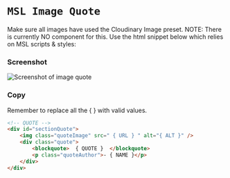 
<Meta
  title="Dependents/Image Quote"
/>

# `MSL Image Quote`
Make sure all images have used the Cloudinary Image preset.
NOTE: There is currently NO component for this. Use the html snippet below which relies on MSL scripts & styles:


### Screenshot
![Screenshot of image quote](https://res.cloudinary.com/kclsu-media/image/upload/v1/temporary/Screenshot_2021-09-15_at_11.23.05_uhjz40)

### Copy
Remember to replace all the { } with valid values.

```html
<!-- QUOTE -->
<div id="sectionQuote">
    <img class="quoteImage" src=" {​​​​ URL }​​​​ " alt="{​​​​ ALT }​​​​" />
    <div class="quote">
        <blockquote>  {​​​​ QUOTE }​​​​  </blockquote>
        <p class="quoteAuthor">- {​​​​ NAME }​​​​</p>
    </div>
</div>
```

